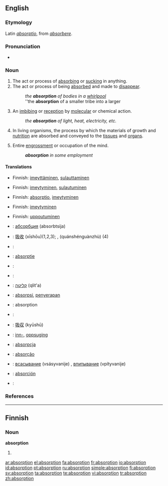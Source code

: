 ==English==

===Etymology===
Latin ''[[absorptio]]'', from ''[[absorbere]]''.

===Pronunciation===
*{{audio|en-us-absorption.ogg|Audio (US)}}

===Noun===
{{en-noun}}

# The act or process of [[absorbing]] or [[sucking]] in anything.
# The act or process of being [[absorbed]] and made to [[disappear]].
#:''the '''absorption''' of bodies in a [[whirlpool]]''
#:''the '''absorption''' of a smaller tribe into a larger
# {{context|chemistry|physics}} An [[imbibing]] or [[reception]] by [[molecular]] or chemical action.
#:''the '''absorption''' of light, heat, electricity, etc.''
# {{physiology}} In living organisms, the process by which the materials of growth and [[nutrition]] are absorbed and conveyed to the [[tissue]]s and [[organ]]s.
# Entire [[engrossment]] or occupation of the mind.
#:'''''absorption''' in some employment''

====Translations====
{{trans-top|act or process of absorbing or sucking in anything}}
* Finnish: [[imeyttäminen]], [[sulauttaminen]]
{{trans-mid}}
{{trans-bottom}}

{{trans-top|act or process of being absorbed and made to disappear}}
* Finnish: [[imeytyminen]], [[sulautuminen]]
{{trans-mid}}
{{trans-bottom}}

{{trans-top|chemistry, physics: imbibing or reception by molecular or chemical action}}
* Finnish: [[absorptio]], [[imeytyminen]]
{{trans-mid}}
{{trans-bottom}}

{{trans-top|physiology: process by which the materials of growth and nutrition are absorbed}}
* Finnish: [[imeytyminen]]
{{trans-mid}}
{{trans-bottom}}

{{trans-top|entire occupation of the mind}}
* Finnish: [[uppoutuminen]]
{{trans-mid}}
{{trans-bottom}}

{{ttbc-top}}
* {{ttbc|Bulgarian}}: [[абсорбция]] (absorbtsija) {{f}}
* {{ttbc|Chinese}}: [[吸收]] (xīshōu)(1,2,3); {{t|cmn|全神貫注|sc=Hani|xs=Mandarin}}, {{t|cmn|全神贯注|sc=Hani|xs=Mandarin}} (quánshénguànzhù) (4)
* {{ttbc|Croatian}}: {{t-|hr|apsorpcija|f}}
* {{ttbc|Dutch}}: [[absorptie]] {{f}}
* {{ttbc|French}}: {{t+|fr|absorption|f}}
* {{ttbc|German}}: {{t-|de|Absorption|f}}
* {{ttbc|Hebrew}}: [[קליטה]] (qlit'a)
* {{ttbc|Indonesian}}: [[absorpsi]], [[serap|penyerapan]]
* {{ttbc|Interlingua}}: absorption
* {{ttbc|Italian}}: {{t+|it|assorbimento|m}}
{{ttbc-mid}}
* {{ttbc|Japanese}}: [[吸収]] (kyūshū)
* {{ttbc|Norwegian}}: [[inn-]], [[oppsuging]]
* {{ttbc|Polish}}: [[absorpcja]] {{f}}
* {{ttbc|Portuguese}}: [[absorção]] {{f}}
* {{ttbc|Russian}}: [[всасывание]] (vsásyvanije) {{n}}, [[впитывание]] (vpítyvanije) {{n}}
* {{ttbc|Spanish}}: [[absorción]] {{f}}
* {{ttbc|Swedish}}: {{t+|sv|absorption|c}}
{{ttbc-bottom}}

===References===
{{R:Century 1911}}
{{R:Webster 1913}}

----

==Finnish==

===Noun===
'''absorption'''

# {{fi-form of|type=noun|case=genitive|pl=singular|[[absorptio]]}}

[[ar:absorption]]
[[el:absorption]]
[[fa:absorption]]
[[fr:absorption]]
[[io:absorption]]
[[id:absorption]]
[[pt:absorption]]
[[ru:absorption]]
[[simple:absorption]]
[[fi:absorption]]
[[sv:absorption]]
[[ta:absorption]]
[[te:absorption]]
[[vi:absorption]]
[[tr:absorption]]
[[zh:absorption]]